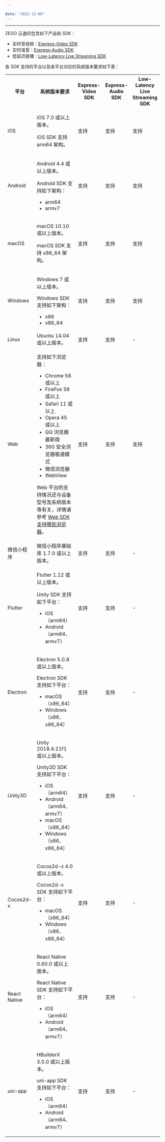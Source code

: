 ```yaml
---

date: "2022-12-08"
---
```


<Title>ZEGO 云通讯 SDK 支持哪些平台，各平台对系统版本的要求是什么？</Title>



- - -

ZEGO 云通讯包含如下产品和 SDK：
- 实时音视频：[Express-Video SDK](/real-time-video-android-java/client-sdk/download-sdk)
- 实时语音：[Express-Audio SDK](/real-time-voice-android/client-sdk/download-sdk)
- 低延迟直播：[Low-Latency Live Streaming SDK](https://doc-zh.zego.im/article/7069)

各 SDK 支持的平台以及各平台对应的系统版本要求如下表：

<table>
  
  <tbody><tr>
    <th>平台</th>
    <th>系统版本要求</th>
    <th>Express-Video SDK</th>
    <th>Express-Audio SDK</th>
    <th>Low-Latency Live Streaming SDK</th>
  </tr>
  <tr>
    <td>iOS</td>
    <td><p>iOS 7.0 或以上版本。</p><p>iOS SDK 支持 arm64 架构。</p></td>
    <td>支持</td>
    <td>支持</td>
    <td>支持</td>
  </tr>
  <tr>
    <td>Android</td>
    <td><p>Android 4.4 或以上版本。</p><p>Android SDK 支持如下架构：</p><ul><li>arm64</li><li>armv7</li></ul></td>
    <td>支持</td>
    <td>支持</td>
    <td>支持</td>
  </tr>
  <tr>
    <td>macOS</td>
    <td><p>macOS 10.10 或以上版本。</p><p>macOS SDK 支持 x86_64 架构。</p></td>
    <td>支持</td>
    <td>支持</td>
    <td>支持</td>
  </tr>
  <tr>
    <td>Windows</td>
    <td><p>Windows 7 或以上版本。</p><p>Windows SDK 支持如下架构：</p><ul><li>x86</li><li>x86_64</li></ul></td>
    <td>支持</td>
    <td>支持</td>
    <td>支持</td>
  </tr>
  <tr>
    <td>Linux</td>
    <td>Ubuntu 14.04 或以上版本。</td>
    <td>支持</td>
    <td>支持</td>
    <td>-</td>
  </tr>
  <tr>
    <td>Web</td>
    <td>
    <p>支持如下浏览器：</p><ul><li>Chrome 58 或以上</li><li>FireFox 56 或以上</li><li>Safari 11 或以上</li><li>Opera 45 或以上</li><li>QQ 浏览器最新版</li><li>360 安全浏览器极速模式</li><li>微信浏览器</li><li>WebView</li></ul>

<Note title="说明">
<p>Web 平台的支持情况还与设备型号及系统版本等有关，详情请参考 <a target="_blank" href="https://doc-zh.zego.im/faq/browser_support?product=ExpressVideo&platform=web">Web SDK 支持哪些浏览器</a>。</p>
</Note>

</td>
    <td>支持</td>
    <td>支持</td>
    <td>支持</td>
  </tr>
  <tr>
    <td>微信小程序</td>
    <td>微信小程序基础库 1.7.0 或以上版本。</td>
    <td>支持</td>
    <td>支持</td>
    <td>-</td>
  </tr>
  <tr>
    <td>Flutter</td>
    <td><p>Flutter 1.12 或以上版本。</p><p>Unity SDK 支持如下平台：</p><ul><li>iOS（arm64）</li><li>Android（arm64、armv7）</li></ul></td>
    <td>支持</td>
    <td>支持</td>
    <td>-</td>
  </tr>
  <tr>
    <td>Electron</td>
    <td><p>Electron 5.0.8 或以上版本。</p><p>Electron SDK 支持如下平台：</p><ul><li>macOS（x86_64）</li><li>Windows（x86、x86_64）</li></ul></td>
    <td>支持</td>
    <td>支持</td>
    <td>-</td>
  </tr>
  <tr>
    <td>Unity3D</td>
    <td><p>Unity 2018.4.21f1 或以上版本。</p><p>Unity3D SDK 支持如下平台：</p><ul><li>iOS（arm64）</li><li>Android（arm64、armv7）</li><li>macOS（x86_64）</li><li>Windows（x86、x86_64）</li></ul></td>
    <td>支持</td>
    <td>支持</td>
    <td>-</td>
  </tr>
  <tr>
    <td>Cocos2d-x</td>
    <td><p>Cocos2d-x 4.0 或以上版本。</p><p>Cocos2d-x SDK 支持如下平台：</p><ul><li>macOS（x86_64）</li><li>Windows（x86、x86_64）</li></ul></td>
    <td>支持</td>
    <td>支持</td>
    <td>-</td>
  </tr>
  <tr>
    <td>React Native</td>
    <td><p>React Native 0.60.0 或以上版本。</p><p>React Native SDK 支持如下平台：</p><ul><li>iOS（arm64）</li><li>Android（arm64、armv7）</li></ul></td>
    <td>支持</td>
    <td>支持</td>
    <td>-</td>
  </tr>
  <tr>
    <td>uni-app</td>
    <td><p>HBuilderX 3.0.0 或以上版本。</p><p>uni-app SDK 支持如下平台：</p><ul><li>iOS（arm64）</li><li>Android（arm64、armv7）</li></ul></td>
    <td>支持</td>
    <td>支持</td>
    <td>-</td>
  </tr>
</tbody></table>
